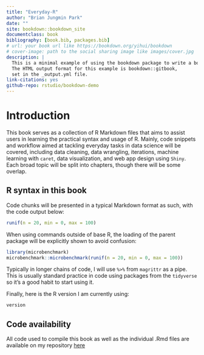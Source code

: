 ```yaml
--- 
title: "Everyday-R"
author: "Brian Jungmin Park"
date: ""
site: bookdown::bookdown_site
documentclass: book
bibliography: [book.bib, packages.bib]
# url: your book url like https://bookdown.org/yihui/bookdown
# cover-image: path to the social sharing image like images/cover.jpg
description: |
  This is a minimal example of using the bookdown package to write a book.
  The HTML output format for this example is bookdown::gitbook,
  set in the _output.yml file.
link-citations: yes
github-repo: rstudio/bookdown-demo
---
```


# Introduction

This book serves as a collection of R Markdown files that aims to assist users in learning the practical syntax and usage of R. Mainly, code snippets and workflow aimed at tackling everyday tasks in data science will be covered, including data cleaning, data wrangling, iterations, machine learning with `caret`, data visualization, and web app design using `Shiny`. Each broad topic will be split into chapters, though there will be some overlap.

## R syntax in this book

Code chunks will be presented in a typical Markdown format as such, with the code output below:

```r
runif(n = 20, min = 0, max = 100)
```

When using commands outside of base R, the loading of the parent package will be explicitly shown to avoid confusion:

```r
library(microbenchmark)
microbenchmark::microbenchmark(runif(n = 20, min = 0, max = 100))
```

Typically in longer chains of code, I will use `%>%` from `magrittr` as a pipe. This is usually standard practice in code using packages from the `tidyverse` so it's a good habit to start using it.

Finally, here is the R version I am currently using:

```r
version
```

## Code availability

All code used to compile this book as well as the individual .Rmd files are available on my repository [here](https://github.com/snowoflondon/everyday-r)
